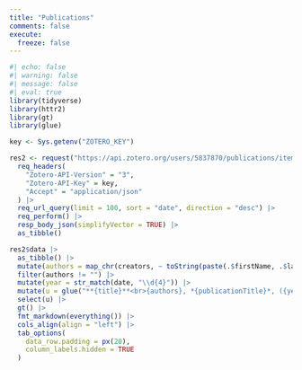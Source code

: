 ```yaml
---
title: "Publications"
comments: false
execute: 
  freeze: false
---
```


```r
#| echo: false
#| warning: false
#| message: false
#| eval: true
library(tidyverse)
library(httr2)
library(gt)
library(glue)

key <- Sys.getenv("ZOTERO_KEY")

res2 <- request("https://api.zotero.org/users/5837870/publications/items/") |>
  req_headers(
    "Zotero-API-Version" = "3",
    "Zotero-API-Key" = key,
    "Accept" = "application/json"
  ) |>
  req_url_query(limit = 100, sort = "date", direction = "desc") |>
  req_perform() |>
  resp_body_json(simplifyVector = TRUE) |>
  as_tibble()

res2$data |>
  as_tibble() |>
  mutate(authors = map_chr(creators, ~ toString(paste(.$firstName, .$lastName)))) |>
  filter(authors != "") |>
  mutate(year = str_match(date, "\\d{4}")) |>
  mutate(u = glue("**{title}**<br>{authors}, *{publicationTitle}*, ({year}), <https://doi.org/{DOI}>")) |>
  select(u) |>
  gt() |>
  fmt_markdown(everything()) |>
  cols_align(align = "left") |>
  tab_options(
    data_row.padding = px(20),
    column_labels.hidden = TRUE
  )
```
